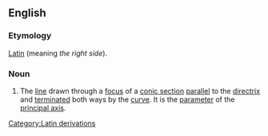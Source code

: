 ==English==
{{wikipedia}}
{{webster}}

===Etymology===
[[w:Latin|Latin]][[Category:Latin derivations]] (meaning ''the right side'').
===Noun===
#The [[line]] drawn through a [[focus]] of a [[conic section]] [[parallel]] to the [[directrix]] and [[terminate]]d both ways by the [[curve]]. It is the [[parameter]] of the [[principal axis]].

<!-- from Webster

La"tus rec"tum (?). [L., the right side.] (Conic Sections) The line drawn through a focus of a conic section parallel to the directrix and terminated both ways by the curve. It is the parameter of the principal axis. See Focus, and Parameter. 

-->